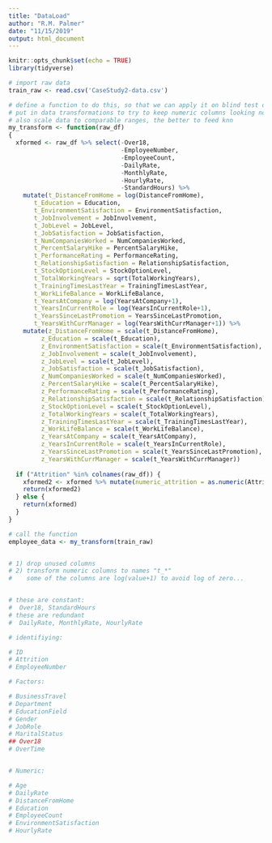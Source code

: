 ```yaml
---
title: "DataLoad"
author: "R.M. Palmer"
date: "11/15/2019"
output: html_document
---
```


```r
knitr::opts_chunk$set(echo = TRUE)
library(tidyverse)
```


```r
# import raw data
train_raw <- read.csv('CaseStudy2-data.csv') 

# define a function to do this, so that we can apply it on blind test datasets
# put in data transformations to try to keep numeric columns looking normal
# also scale data to comparable ranges, the better to feed knn
my_transform <- function(raw_df) 
{
  xformed <- raw_df %>% select(-Over18,
                               -EmployeeNumber,
                               -EmployeeCount,
                               -DailyRate,
                               -MonthlyRate,
                               -HourlyRate,
                               -StandardHours) %>%
    mutate(t_DistanceFromHome = log(DistanceFromHome),
       t_Education = Education,
       t_EnvironmentSatisfaction = EnvironmentSatisfaction,
       t_JobInvolvement = JobInvolvement,
       t_JobLevel = JobLevel,
       t_JobSatisfaction = JobSatisfaction,
       t_NumCompaniesWorked = NumCompaniesWorked,
       t_PercentSalaryHike = PercentSalaryHike,
       t_PerformanceRating = PerformanceRating,
       t_RelationshipSatisfaction = RelationshipSatisfaction,
       t_StockOptionLevel = StockOptionLevel,
       t_TotalWorkingYears = sqrt(TotalWorkingYears),
       t_TrainingTimesLastYear = TrainingTimesLastYear,
       t_WorkLifeBalance = WorkLifeBalance,
       t_YearsAtCompany = log(YearsAtCompany+1),
       t_YearsInCurrentRole = log(YearsInCurrentRole+1),
       t_YearsSinceLastPromotion = YearsSinceLastPromotion,
       t_YearsWithCurrManager = log(YearsWithCurrManager+1)) %>%
    mutate(z_DistanceFromHome = scale(t_DistanceFromHome),
         z_Education = scale(t_Education),
         z_EnvironmentSatisfaction = scale(t_EnvironmentSatisfaction),
         z_JobInvolvement = scale(t_JobInvolvement),
         z_JobLevel = scale(t_JobLevel),
         z_JobSatisfaction = scale(t_JobSatisfaction),
         z_NumCompaniesWorked = scale(t_NumCompaniesWorked),
         z_PercentSalaryHike = scale(t_PercentSalaryHike),
         z_PerformanceRating = scale(t_PerformanceRating),
         z_RelationshipSatisfaction = scale(t_RelationshipSatisfaction),
         z_StockOptionLevel = scale(t_StockOptionLevel),
         z_TotalWorkingYears = scale(t_TotalWorkingYears),
         z_TrainingTimesLastYear = scale(t_TrainingTimesLastYear),
         z_WorkLifeBalance = scale(t_WorkLifeBalance),
         z_YearsAtCompany = scale(t_YearsAtCompany),
         z_YearsInCurrentRole = scale(t_YearsInCurrentRole),
         z_YearsSinceLastPromotion = scale(t_YearsSinceLastPromotion),
         z_YearsWithCurrManager = scale(t_YearsWithCurrManager))
  
  if ("Attrition" %in% colnames(raw_df)) {
    xformed2 <- xformed %>% mutate(numeric_attrition = as.numeric(Attrition))
    return(xformed2)
  } else {
    return(xformed)
  }
}

# call the function
employee_data <- my_transform(train_raw)


# 1) drop unused columns
# 2) transform numeric columns to names "t_*"
#    some of the columns are log(value+1) to avoid log of zero...


# these are constant:
#  Over18, StandardHours
# these are redundant
#  DailyRate, MonthlyRate, HourlyRate

# identifiying:

# ID
# Attrition
# EmployeeNumber

# Factors:

# BusinessTravel
# Department
# EducationField
# Gender
# JobRole
# MaritalStatus
## Over18
# OverTime


# Numeric:

# Age
# DailyRate
# DistanceFromHome
# Education
# EmployeeCount
# EnvironmentSatisfaction
# HourlyRate

```